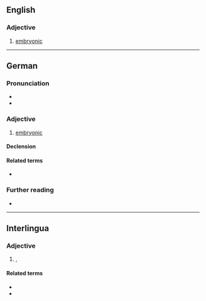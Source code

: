 ==English==

===Adjective===
{{en-adj|-}}

# [[embryonic]]

----

==German==

===Pronunciation===
* {{audio|de|De-embryonal.ogg|Audio}}
* {{rhymes|de|aːl|s=4}}

===Adjective===
{{de-adj}}

# [[embryonic]]

====Declension====
{{de-adecl}}

====Related terms====
* {{l|de|Embryo}}

===Further reading===
* {{R:Duden}}

{{C|de|Embryology}}

----

==Interlingua==

===Adjective===
{{ia-adj|-}}

# {{l|en|embryonic}}, {{l|en|embryonal}}

====Related terms====
* {{l|ia|embryo}}
* {{l|ia|embryonic}}
